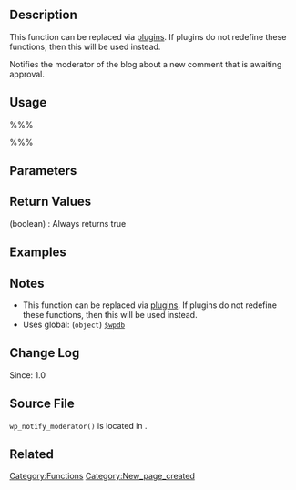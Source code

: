 {{Languages|
{{en|Function Reference/wp notify moderator}}
{{ja|Function Reference/wp notify moderator}}
}}
== Description ==
This function can be replaced via [[Glossary#plugins|plugins]]. If plugins do not redefine these functions, then this will be used instead.

Notifies the moderator of the blog about a new comment that is awaiting approval. 

== Usage ==
%%%<?php wp_notify_moderator( $comment_id ) ?>%%%

== Parameters ==
{{Parameter|$comment_id|integer|Comment ID}}

== Return Values ==
; (boolean) : Always returns true

== Examples ==
<!-- Need creative examples. Feel free to link to external examples. -->

== Notes ==
* This function can be replaced via [[Glossary#plugins|plugins]]. If plugins do not redefine these functions, then this will be used instead.
* Uses global: (<tt>object</tt>) [[Class Reference/wpdb|<tt>$wpdb</tt>]]

== Change Log ==
Since: 1.0

== Source File ==

<tt>wp_notify_moderator()</tt> is located in {{Trac|wp-includes/pluggable.php}}.

== Related ==
<!--
    To Do:
    Need to find related functions.
    Need to create groups of functions and create templates to add them to a page quickly.
    Some functions may be related to many groups of functions.
-->

{{Tag Footer}}

[[Category:Functions]]
[[Category:New_page_created]]